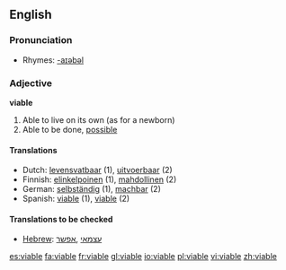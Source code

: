 ==English==

===Pronunciation===
*Rhymes: [[Rhymes:English:-aɪəbəl|-aɪəbəl]]

===Adjective===
'''viable'''
# Able to live on its own (as for a newborn)
# Able to be done, [[possible]]

====Translations====
*Dutch: [[levensvatbaar]] (1), [[uitvoerbaar]] (2)
*Finnish: [[elinkelpoinen]] (1), [[mahdollinen]] (2)
*German: [[selbständig]] (1), [[machbar]] (2)
*Spanish: [[viable]] (1), [[viable]] (2)

====Translations to be checked====
*[[Hebrew]]: [[עצמאי]] ,[[אפשר]]
[[es:viable]]
[[fa:viable]]
[[fr:viable]]
[[gl:viable]]
[[io:viable]]
[[pl:viable]]
[[vi:viable]]
[[zh:viable]]